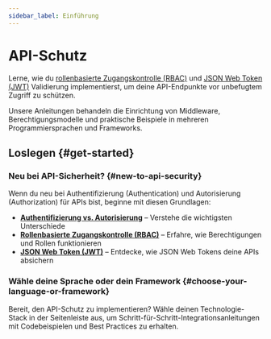 ```yaml
---
sidebar_label: Einführung
---
```


# API-Schutz

Lerne, wie du [rollenbasierte Zugangskontrolle (RBAC)](/authorization/role-based-access-control) und [JSON Web Token (JWT)](https://auth.wiki/jwt) Validierung implementierst, um deine API-Endpunkte vor unbefugtem Zugriff zu schützen.

Unsere Anleitungen behandeln die Einrichtung von Middleware, Berechtigungsmodelle und praktische Beispiele in mehreren Programmiersprachen und Frameworks.

## Loslegen \{#get-started}

### Neu bei API-Sicherheit? \{#new-to-api-security}

Wenn du neu bei Authentifizierung (Authentication) und Autorisierung (Authorization) für APIs bist, beginne mit diesen Grundlagen:

- **[Authentifizierung vs. Autorisierung](/concepts/authn-vs-authz)** – Verstehe die wichtigsten Unterschiede
- **[Rollenbasierte Zugangskontrolle (RBAC)](/authorization/role-based-access-control)** – Erfahre, wie Berechtigungen und Rollen funktionieren
- **[JSON Web Token (JWT)](https://auth.wiki/jwt)** – Entdecke, wie JSON Web Tokens deine APIs absichern

### Wähle deine Sprache oder dein Framework \{#choose-your-language-or-framework}

Bereit, den API-Schutz zu implementieren? Wähle deinen Technologie-Stack in der Seitenleiste aus, um Schritt-für-Schritt-Integrationsanleitungen mit Codebeispielen und Best Practices zu erhalten.

